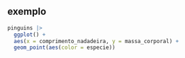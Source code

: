 
## exemplo

```r
pinguins |> 
  ggplot() +
  aes(x = comprimento_nadadeira, y = massa_corporal) +
  geom_point(aes(color = especie))
```

